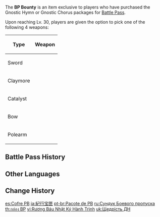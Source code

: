 {{Item Infobox
|id           = 116002
|type         = Bundles
|image        = Item BP Bounty.png
|quality      = 4
|effect       = Select a 4-star weapon for the current period
|description  = "When you journey through lands steeped in darkness, you need such weapons of blazing light. They lie within this vessel, awaiting the hour when they must cut through the encroaching shadows."
|source1      = [[Battle Pass]] Lv. 30 ([[Gnostic Hymn]])
}}
The '''BP Bounty''' is an item exclusive to players who have purchased the Gnostic Hymn or Gnostic Chorus packages for [[Battle Pass]].

Upon reaching Lv. 30, players are given the option to pick one of the following 4{{star}} weapons:
{| class="article-table"
! Type !! Weapon
|-
| Sword || {{Item|The Black Sword|type=weapon}}
|-
| Claymore || {{Item|Serpent Spine|type=weapon}}
|-
| Catalyst || {{Item|Solar Pearl|type=weapon}}
|-
| Bow || {{Item|The Viridescent Hunt|type=weapon}}
|-
| Polearm || {{Item|Deathmatch|type=weapon}}
|}

==Battle Pass History==
{{Gnostic Hymn Reward List}}{{Sojourner's Battle Pass Reward List}}
==Other Languages==
{{Other Languages
|en      = BP Bounty
|zhs     = 纪行宝匣
|zhs_rm  = Jìxíng Bǎoxiá
|zht     = 紀行寶匣
|zht_rm  = Jìxíng Bǎoxiá
|zh_tl   = Travelling Treasure Box
|ja      = 紀行宝匣
|ja_rm   = Kikou Houkou
|ja_tl   = Travelogue Treasure Box
|ko      = 기행 보물함
|ko_rm   = Gihaeng Bomulham
|ko_tl   = Travel Treasure Chest
|es      = Cofre PB
|es_tl   = BP Chest
|fr      = Coffre PB
|fr_tl   = BP Trove
|ru      = Сундук Боевого пропуска
|ru_tl   = Battle Pass Chest
|th      = กล่อง BP
|th_rm   = 
|th_tl   = 
|vi      = Rương Báu Nhật Ký Hành Trình
|vi_tl   = 
|de      = Erlebnispass-Tresor
|de_tl   = Experience Pass Vault
|id      = BP Bounty
|pt      = Pacote de PB
|pt_tl   = Pack of BP
|tr      = SB Ödülü
|tr_tl   = 
|it      = Bottino PB
|it_tl   = 
}}

==Change History==
{{Change History|1.0}}

[[es:Cofre PB]]
[[ja:紀行宝匣]]
[[pt-br:Pacote de PB]]
[[ru:Сундук Боевого пропуска]]
[[th:กล่อง BP]]
[[vi:Rương Báu Nhật Ký Hành Trình]]
[[uk:Щедрість ДН]]